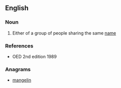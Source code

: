 ==English==

===Noun===
{{en-noun}}

# {{obsolete}} Either of a group of people sharing the same [[name]]

===References===
* OED 2nd edition 1989

===Anagrams===
* [[mangelin#English|mangelin]]